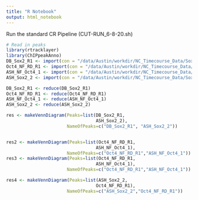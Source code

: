 ```yaml
---
title: "R Notebook"
output: html_notebook
---
```

Run the standard CR Pipeline (CUT-RUN_6-8-20.sh)

```r
# Read in peaks
library(rtracklayer)
library(ChIPpeakAnno)
DB_Sox2_R1 <- import(con = "/data/Austin/workdir/NC_Timecourse_Data/Sox2_Oct4_CR/Peaks/DB_Sox2_R1_toGalGal6_nodups.BAM_peaks.narrowPeak")
Oct4_NF_RD_R1 <- import(con = "/data/Austin/workdir/NC_Timecourse_Data/Sox2_Oct4_CR/Peaks/Oct4_NF_RD_R1_toGalGal6_nodups.BAM_peaks.narrowPeak")
ASH_NF_Oct4_1 <- import(con = "/data/Austin/workdir/NC_Timecourse_Data/Sox2_Oct4_CR/Peaks/ASH_NF_Oct4_1_R1_toGalGal6_nodups.BAM_peaks.narrowPeak")
ASH_Sox2_2 <- import(con = "/data/Austin/workdir/NC_Timecourse_Data/Sox2_Oct4_CR/Peaks/11246_10946_109086_HFLTYBGXC_Hovland_10-9-19_HH9_Sox2_2_GTCCGCAT_R1_toGalGal6_nodups.BAM_peaks.narrowPeak")

DB_Sox2_R1 <- reduce(DB_Sox2_R1)
Oct4_NF_RD_R1 <- reduce(Oct4_NF_RD_R1)
ASH_NF_Oct4_1 <- reduce(ASH_NF_Oct4_1)
ASH_Sox2_2 <- reduce(ASH_Sox2_2)

res <- makeVennDiagram(Peaks=list(DB_Sox2_R1,
                                  ASH_Sox2_2),
                       NameOfPeaks=c("DB_Sox2_R1", "ASH_Sox2_2"))


res2 <- makeVennDiagram(Peaks=list(Oct4_NF_RD_R1,
                                  ASH_NF_Oct4_1),
                       NameOfPeaks=c("Oct4_NF_RD_R1","ASH_NF_Oct4_1"))
res3 <- makeVennDiagram(Peaks=list(Oct4_NF_RD_R1,
                                  ASH_NF_Oct4_1),
                       NameOfPeaks=c("Oct4_NF_RD_R1","ASH_NF_Oct4_1"))

res4 <- makeVennDiagram(Peaks=list(ASH_Sox2_2,
                                  Oct4_NF_RD_R1),
                       NameOfPeaks=c("ASH_Sox2_2","Oct4_NF_RD_R1"))
```

